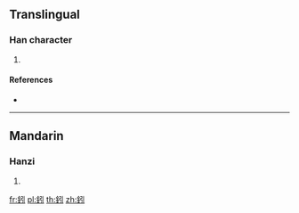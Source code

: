 {{character info/new}}
==Translingual==

===Han character===
{{Han char|rn=167|rad=金|as=04|sn=12|four=82100|canj=CNL}}

# {{defn|Han|sort=金04}}

====References====
* {{Han ref|kx=1298.160|dkj=40222|dj=1801.090|hdz=64180.120|uh=920F|ud=37391|bh=DC68|bd=56424}}

----

==Mandarin==

===Hanzi===
{{cmn-hanzi|pin=[[yǐn]] ([[yin3]])|wg=yin<sup>3</sup>}}

# {{defn|lang=cmn|sort=金04}}

[[fr:鈏]]
[[pl:鈏]]
[[th:鈏]]
[[zh:鈏]]